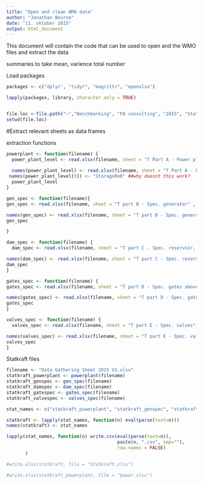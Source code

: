 ```yaml
---
title: "Open and clean WMO data"
author: "Jonathan Bourne"
date: "11. oktober 2015"
output: html_document
---
```


This document will contain the code that can be used to open and the WMO files and extract the data

summaries to take mean, varience total number

Load packages
```r

packages <- c("dplyr", "tidyr", "magrittr", "openxlsx")

lapply(packages, library, character.only = TRUE)


file.loc <-file.path("~","Benchmarking", "PA consulting", "2015", "Statkraft") #file location may be computer specific depending on network
setwd(file.loc)
```

#Extract relevant sheets as data frames

extraction functions
```r

powerplant <- function(filename) {
  power_plant_level <- read.xlsx(filename, sheet = "T Part A - Power plant level", startRow = 12, colNames = FALSE )
  
  names(power_plant_level) <- read.xlsx(filename, sheet = "T Part A - Power plant level" , startRow = 8, rows = 8:9)[,-c(1,27,28)]%>% names  %>% sub("/", "",.)
 names(power_plant_level[9]) <- "StorageRoR" ##why doesnt this work?
  power_plant_level 
}

gen_spec <- function(filename){
gen_spec <- read.xlsx(filename, sheet = "T part B - Spec. generator" , startRow = 12, colNames = FALSE )[,1:16]

names(gen_spec) <- read.xlsx(filename, sheet = "T part B - Spec. generator" , startRow = 8, rows = 8:9)[,2:17]%>% names
gen_spec

}

dam_spec <- function(filename) {
  dam_spec <- read.xlsx(filename, sheet = "T part C - Spec. reservoir, EBI", startRow = 12, colNames = FALSE )[,2:11]

names(dam_spec) <- read.xlsx(filename, sheet = "T part C - Spec. reservoir, EBI", startRow = 8, rows = 8:9)[,2:11]%>% names
dam_spec
}

gates_spec <- function(filename) {
gates_spec <- read.xlsx(filename, sheet = "T part D - Spec. gates above gr", startRow = 12, colNames = FALSE )

names(gates_spec) <- read.xlsx(filename, sheet = "T part D - Spec. gates above gr", startRow = 8, rows = 8:9)[,2:10]%>% names %>% sub("/", "",.)
gates_spec
}

valves_spec <- function(filename) {
  valves_spec <- read.xlsx(filename, sheet = "T part E - Spec. valves", startRow = 12, colNames = FALSE )

names(valves_spec) <- read.xlsx(filename, sheet = "T part E - Spec. valves", startRow = 8, rows = 8:9)[,2:6]%>% names
valves_spec
}

```

Statkraft files
```r
filename <- "Data Gathering Sheet 2015 V2.xlsx"
statkraft_powerplant <- powerplant(filename)
statkraft_genspec <- gen_spec(filename)
statkraft_damspec <- dam_spec(filename)
statkraft_gatespec <- gates_spec(filename)
statkraft_valvespec <- valves_spec(filename)

stat_names <- c("statkraft_powerplant", "statkraft_genspec", "statkraft_damspec", "statkraft_gatespec", "statkraft_valvespec")

statkraft <- lapply(stat_names, function(n) eval(parse(text=n)))
names(statkraft) <- stat_names

lapply(stat_names, function(n) write.csv(eval(parse(text=n)), 
                                         paste(n, ".csv", sep=""), 
                                         row.names = FALSE)
       )

#write.xlsx(statkraft, file = "Statkraft.xlsx")

#write.xlsx(statkraft_powerplant, file = "power.xlsx")

```
